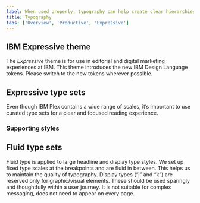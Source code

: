 ```yaml
---
label: When used properly, typography can help create clear hierarchies, organize information, and guide users through the product or experience.
title: Typography
tabs: ['Overview', 'Productive', 'Expressive']
---
```



## IBM Expressive theme

The _Expressive_ theme is for use in editorial and digital marketing experiences at IBM. This theme introduces the new IBM Design Language tokens. Please switch to the new tokens wherever possible.

## Expressive type sets

Even though IBM Plex contains a wide range of scales, it’s important to use curated type sets for a clear and focused reading experience.

### Supporting styles

<TypesetStyle
  breakpointControls={false}
  typesets="supportingStyle,body,fixedHeadingExpressive"
/>

## Fluid type sets

Fluid type is applied to large headline and display type styles. We set up fixed type scales at the breakpoints and are fluid in between. This helps us to maintain the quality of typography. Display types (“j” and “k”) are reserved only for graphic/visual elements. These should be used sparingly and thoughtfully within a user journey. It is not suitable for complex messaging, does not need to appear on every page.

<TypesetStyle
  breakpointControls={true}
  typesets="fluidHeading,fluidParagraphQuotation,fluidDisplay"
/>
